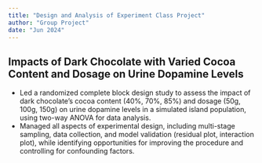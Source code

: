 ```yaml
---
title: "Design and Analysis of Experiment Class Project"
author: "Group Project"
date: "Jun 2024"
---
```


## Impacts of Dark Chocolate with Varied Cocoa Content and Dosage on Urine Dopamine Levels

-   Led a randomized complete block design study to assess the impact of dark chocolate's cocoa content (40%, 70%, 85%) and dosage (50g, 100g, 150g) on urine dopamine levels in a simulated island population, using two-way ANOVA for data analysis.
-   Managed all aspects of experimental design, including multi-stage sampling, data collection, and model validation (residual plot, interaction plot), while identifying opportunities for improving the procedure and controlling for confounding factors.
